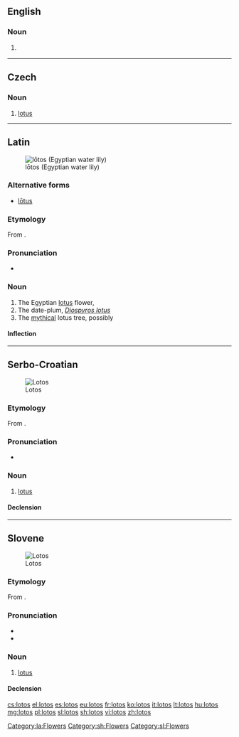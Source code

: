 ==English==

===Noun===
{{en-noun|?}}

# {{context|botany|lang=en}} {{dated form of|lotus|lang=en}}

{{Webster 1913}}


----

==Czech==

===Noun===
{{cs-noun|g=m}}

# [[lotus]]


----

==Latin==
[[File:Nymphaea caerulea flower.JPG|thumb|lōtos (Egyptian water lily)]]

===Alternative forms===
* [[lotus#Latin|lōtus]]

===Etymology===
From {{etyl|grc|la}} {{term|λωτός|lang=grc}}.

===Pronunciation===
* {{a|Classical}} {{IPA|/ˈloː.tos/|lang=la}}

===Noun===
{{la-noun|lōtos|loti|lōtī|m|second}}

# The Egyptian [[lotus]] flower, {{taxlink|Nymphaea caerulea|species|noshow=1}}
# The date-plum, ''[[Diospyros lotus]]''
# The [[mythical]] lotus tree, possibly {{taxlink|Ziziphus lotus|species|noshow=1}}

====Inflection====
{{la-decl-2nd-Greek|lōt}}

[[Category:la:Flowers]]


----

==Serbo-Croatian==
[[File:Nymphaea King of the Blues 0801.jpg|thumb|Lotos]]

===Etymology===
From {{etyl|grc|sh}} {{term|λωτός|lang=grc}}.

===Pronunciation===
* {{IPA|/lôtos/|lang=sh}}

===Noun===
{{sh-noun|g=m|head=lȍtos|r|лотос|ло̏тос}}

# [[lotus]]

====Declension====
{{sh-decl-noun
|lotos|lotosi
|lotosa|lotosa
|lotosu|lotosima
|lotos|lotose
|lotose|lotosi
|lotosu|lotosima
|lotosom|lotosima
}}

[[Category:sh:Flowers]]


----

==Slovene==
[[File:Nymphaea nouchali, Madhabpur Tea Garden, Srimangal.jpg|thumb|Lotos]]

===Etymology===
From {{etyl|grc|sl}} {{term|λωτός|lang=grc}}.

===Pronunciation===
* {{IPA|lang=sl|/ˈlóːtɔs/}}
* {{sl-tonal|lọ̑tos}}

===Noun===
{{sl-noun|lótos|m-in|lótosa|lótosi}}

# [[lotus]]

====Declension====
{{sl-decl-noun-m|lótos}}

[[Category:sl:Flowers]]

[[cs:lotos]]
[[el:lotos]]
[[es:lotos]]
[[eu:lotos]]
[[fr:lotos]]
[[ko:lotos]]
[[it:lotos]]
[[lt:lotos]]
[[hu:lotos]]
[[mg:lotos]]
[[pl:lotos]]
[[sl:lotos]]
[[sh:lotos]]
[[vi:lotos]]
[[zh:lotos]]